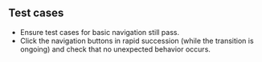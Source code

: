 ## Test cases

- Ensure test cases for basic navigation still pass.
- Click the navigation buttons in rapid succession (while the transition is ongoing) and check that no unexpected behavior occurs.
